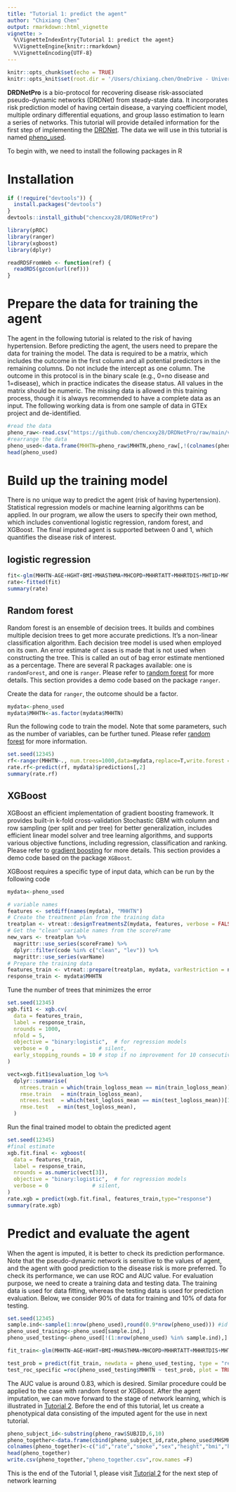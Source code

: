 ```yaml
---
title: "Tutorial 1: predict the agent"
author: "Chixiang Chen"
output: rmarkdown::html_vignette
vignette: >
  %\VignetteIndexEntry{Tutorial 1: predict the agent}
  %\VignetteEngine{knitr::rmarkdown}
  %\VignetteEncoding{UTF-8}
---
```


```r
knitr::opts_chunk$set(echo = TRUE)
knitr::opts_knit$set(root.dir = '/Users/chixiang.chen/OneDrive - University of Maryland School of Medicine/phd_in_psu/research/Prof._Wu/Network/tissue/blood_vessel/')
```

**DRDNetPro** is a bio-protocol for recovering disease risk-associated pseudo-dynamic networks (DRDNet) from steady-state data. It incorporates risk prediction model of having certain disease, a varying coefficient model, multiple ordinary differential equations, and group lasso estimation to learn a series of networks. This tutorial will provide detailed information for the first step of implementing the [DRDNet](https://academic.oup.com/bioinformatics/article-abstract/38/9/2481/6537533). The data we will use in this tutorial is named [pheno_used](https://github.com/chencxxy28/DRDNetPro/raw/main/vignettes/data/pheno_used.csv).

To begin with, we need to install the following packages in R

# Installation
```r
if (!require("devtools")) {
  install.packages("devtools")
}
devtools::install_github("chencxxy28/DRDNetPro")
```


```r
library(pROC)
library(ranger)
library(xgboost)
library(dplyr)    

readRDSFromWeb <- function(ref) {
  readRDS(gzcon(url(ref)))
}
```

# Prepare the data for training the agent
The agent in the following tutorial is related to the risk of having hypertension. Before predicting the agent, the users need to prepare the data for training the model. The data is required to be a matrix, which includes the outcome in the first column and all potential predictors in the remaining columns. Do not include the intercept as one column. The outcome in this protocol is in the binary scale (e.g., 0=no disease and 1=disease), which in practice indicates the disease status. All values in the matrix should be numeric. The missing data is allowed in this training process, though it is always recommended to have a complete data as an input. The following working data is from one sample of data in GTEx project and de-identified. 

```r
#read the data
pheno_raw<-read.csv("https://github.com/chencxxy28/DRDNetPro/raw/main/vignettes/data/pheno_used.csv")
#rearrange the data
pheno_used<-data.frame(MHHTN=pheno_raw$MHHTN,pheno_raw[,!(colnames(pheno_raw) %in% c("MHHTN","SUBJID"))])
head(pheno_used)
```

# Build up the training model
There is no unique way to predict the agent (risk of having hypertension). Statistical regression models or machine learning algorithms can be applied. In our program, we allow the users to specify their own method, which includes conventional logistic regression, random forest, and XGBoost. The final imputed agent is supported between 0 and 1, which quantifies the disease risk of interest.

## logistic regression
```r
fit<-glm(MHHTN~AGE+HGHT+BMI+MHASTHMA+MHCOPD+MHHRTATT+MHHRTDIS+MHT1D+MHT2D+MHDRNKSTS+SEX,data=pheno_used,family = binomial(link = "logit"))
rate<-fitted(fit)
summary(rate)
```

## Random forest
Random forest is an ensemble of decision trees. It builds and combines multiple decision trees to get more accurate predictions. It’s a non-linear classification algorithm. Each decision tree model is used when employed on its own. An error estimate of cases is made that is not used when constructing the tree. This is called an out of bag error estimate mentioned as a percentage. There are several R packages available: one is `randomForest`, and one is `ranger`. Please refer to [random forest](http://www.css.cornell.edu/faculty/dgr2/_static/files/R_html/CompareRandomForestPackages.html#2_Random_forest_with_randomForest) for more details. This section provides a demo code based on the package `ranger`.

Create the data for `ranger`, the outcome should be a factor.
```r
mydata<-pheno_used
mydata$MHHTN<-as.factor(mydata$MHHTN)
```

Run the following code to train the model. Note that some parameters, such as the number of variables, can be further tuned. Please refer [random forest](http://www.css.cornell.edu/faculty/dgr2/_static/files/R_html/CompareRandomForestPackages.html#2_Random_forest_with_randomForest) for more information.
```r
set.seed(12345)
rf<-ranger(MHHTN~., num.trees=1000,data=mydata,replace=T,write.forest = T,probability = T)
rate.rf<-predict(rf, mydata)$predictions[,2]
summary(rate.rf)
```

## XGBoost
XGBoost an efficient implementation of gradient boosting framework. It provides built-in k-fold cross-validation
Stochastic GBM with column and row sampling (per split and per tree) for better generalization,
includes efficient linear model solver and tree learning algorithms, and supports various objective functions, including regression, classification and ranking. Please refer to [gradient boosting](http://uc-r.github.io/gbm_regression) for more details. This section provides a demo code based on the package `XGBoost`.

XGBoost requires a specific type of input data, which can be run by the following code

```r
mydata<-pheno_used

# variable names
features <- setdiff(names(mydata), "MHHTN")
# Create the treatment plan from the training data
treatplan <- vtreat::designTreatmentsZ(mydata, features, verbose = FALSE)
# Get the "clean" variable names from the scoreFrame
new_vars <- treatplan %>%
  magrittr::use_series(scoreFrame) %>%        
  dplyr::filter(code %in% c("clean", "lev")) %>% 
  magrittr::use_series(varName) 
# Prepare the training data
features_train <- vtreat::prepare(treatplan, mydata, varRestriction = new_vars) %>% as.matrix()
response_train <- mydata$MHHTN
```

Tune the number of trees that minimizes the error
```r
set.seed(12345)
xgb.fit1 <- xgb.cv(
  data = features_train,
  label = response_train,
  nrounds = 1000,
  nfold = 5,
  objective = "binary:logistic",  # for regression models
  verbose = 0 ,              # silent,
  early_stopping_rounds = 10 # stop if no improvement for 10 consecutive trees
)

vect=xgb.fit1$evaluation_log %>%
  dplyr::summarise(
    ntrees.train = which(train_logloss_mean == min(train_logloss_mean))[1],
    rmse.train   = min(train_logloss_mean),
    ntrees.test  = which(test_logloss_mean == min(test_logloss_mean))[1],
    rmse.test   = min(test_logloss_mean),
  )
```

Run the final trained model to obtain the predicted agent
```r
set.seed(12345)
#final estimate
xgb.fit.final <- xgboost(
  data = features_train,
  label = response_train,
  nrounds = as.numeric(vect[3]),
  objective = "binary:logistic",  # for regression models
  verbose = 0              # silent,
)
rate.xgb = predict(xgb.fit.final, features_train,type="response")
summary(rate.xgb)
```

# Predict and evaluate the agent
When the agent is imputed, it is better to check its prediction performance. Note that the pseudo-dynamic network is sensitive to the values of agent, and the agent with good prediction to the disease risk is more preferred. To check its performance, we can use ROC and AUC value. For evaluation purpose, we need to create a training data and testing data. The training data is used for data fitting, whereas the testing data is used for prediction evaluation. Below, we consider 90% of data for training and 10% of data for testing.
```r
set.seed(12345)
sample.ind<-sample(1:nrow(pheno_used),round(0.9*nrow(pheno_used))) #id used for training
pheno_used_training<-pheno_used[sample.ind,]
pheno_used_testing<-pheno_used[!(1:nrow(pheno_used) %in% sample.ind),]

fit_train<-glm(MHHTN~AGE+HGHT+BMI+MHASTHMA+MHCOPD+MHHRTATT+MHHRTDIS+MHT1D+MHT2D+MHDRNKSTS+SEX,data=pheno_used_training,family = binomial(link = "logit"))

test_prob = predict(fit_train, newdata = pheno_used_testing, type = "response")
test_roc_specific =roc(pheno_used_testing$MHHTN ~ test_prob, plot = TRUE, print.auc = TRUE)
```

The AUC value is around 0.83, which is desired. Similar procedure could be applied to the case with random forest or XGBoost. After the agent imputation, we can move forward to the stage of network learning, which is illustrated in [Tutorial 2](https://chencxxy28.github.io/DRDNetPro/articles/web/Tutorial%202.html). Before the end of this tutorial, let us create a phenotypical data consisting of the imputed agent for the use in next tutorial.

```r
pheno_subject_id<-substring(pheno_raw$SUBJID,6,10)
pheno_together<-data.frame(cbind(pheno_subject_id,rate,pheno_used$MHSMKSTS,pheno_used$SEX,pheno_used$HGHT,pheno_used$BMI,pheno_used$MHHTN))
colnames(pheno_together)<-c("id","rate","smoke","sex","height","bmi","hyper")
head(pheno_together)
write.csv(pheno_together,"pheno_together.csv",row.names =F)
```

This is the end of the Tutorial 1, please visit [Tutorial 2](https://chencxxy28.github.io/DRDNetPro/articles/web/Tutorial2.html) for the next step of network learning 









